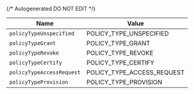 {/* Autogenerated DO NOT EDIT  */}

| Name                       | Value                      |
| -------------------------- | -------------------------- |
| `policyTypeUnspecified`    | POLICY_TYPE_UNSPECIFIED    |
| `policyTypeGrant`          | POLICY_TYPE_GRANT          |
| `policyTypeRevoke`         | POLICY_TYPE_REVOKE         |
| `policyTypeCertify`        | POLICY_TYPE_CERTIFY        |
| `policyTypeAccessRequest`  | POLICY_TYPE_ACCESS_REQUEST |
| `policyTypeProvision`      | POLICY_TYPE_PROVISION      |


